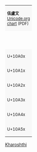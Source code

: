{|border="1" cellspacing="0" cellpadding="5" class="wikitable" style="font-family: 'Segoe UI Historic','Noto Sans Kharoshthi', sans-serif;border-collapse:collapse;background:#FFFFFF;font-size:large;text-align:center"
|-
|colspan="17" style="background:#F8F8F8;font-size:small"| '''佉盧文'''<br />[http://www.unicode.org/charts/PDF/U10A00.pdf Unicode.org chart] (PDF)
|-style="background:#F8F8F8;font-size:small"
| style="width:45pt" | &nbsp; || style="width:20pt"  | 0 || style="width:20pt"  | 1 || style="width:20pt"  | 2 || style="width:20pt"  | 3 || style="width:20pt"  | 4 || style="width:20pt"  | 5 || style="width:20pt"  | 6 || style="width:20pt"  | 7 || style="width:20pt"  | 8 || style="width:20pt"  | 9 || style="width:20pt"  | A || style="width:20pt"  | B || style="width:20pt"  | C || style="width:20pt"  | D || style="width:20pt"  | E || style="width:20pt"  | F
|-
| style="background:#F8F8F8;font-size:small"| U+10A0x
| &#x10a00; || &#x10a01; || &#x10a02; || &#x10a03; || bgcolor="#CCCCCC" | &nbsp; || &#x10a05; || &#x10a06; || bgcolor="#CCCCCC" | &nbsp;
| bgcolor="#CCCCCC" | &nbsp; || bgcolor="#CCCCCC" | &nbsp; || bgcolor="#CCCCCC" | &nbsp; || bgcolor="#CCCCCC" | &nbsp; || &#x10a0c; || &#x10a0d; || &#x10a0e; || &#x10a0f;
|-
| style="background:#F8F8F8;font-size:small"| U+10A1x
| &#x10a10; || &#x10a11; || &#x10a12; || &#x10a13; || bgcolor="#CCCCCC" | &nbsp; || &#x10a15; || &#x10a16; || &#x10a17;
| bgcolor="#CCCCCC" | &nbsp; || &#x10a19; || &#x10a1a; || &#x10a1b; || &#x10a1c; || &#x10a1d; || &#x10a1e; || &#x10a1f;
|-
| style="background:#F8F8F8;font-size:small"| U+10A2x
| &#x10a20; || &#x10a21; || &#x10a22; || &#x10a23; || &#x10a24; || &#x10a25; || &#x10a26; || &#x10a27;
| &#x10a28; || &#x10a29; || &#x10a2a; || &#x10a2b; || &#x10a2c; || &#x10a2d; || &#x10a2e; || &#x10a2f;
|-
| style="background:#F8F8F8;font-size:small"| U+10A3x
| &#x10a30; || &#x10a31; || &#x10a32; || &#x10a33; || bgcolor="#CCCCCC" | &nbsp; || bgcolor="#CCCCCC" | &nbsp; || bgcolor="#CCCCCC" | &nbsp; || bgcolor="#CCCCCC" | &nbsp;
| &#x10a38; || &#x10a39; || &#x10a3a; || bgcolor="#CCCCCC" | &nbsp; || bgcolor="#CCCCCC" | &nbsp; || bgcolor="#CCCCCC" | &nbsp; || bgcolor="#CCCCCC" | &nbsp; || &#x10a3f;
|-
| style="background:#F8F8F8;font-size:small"| U+10A4x
| &#x10a40; || &#x10a41; || &#x10a42; || &#x10a43; || &#x10a44; || &#x10a45; || &#x10a46; || &#x10a47;
| bgcolor="#CCCCCC" | &nbsp; || bgcolor="#CCCCCC" | &nbsp; || bgcolor="#CCCCCC" | &nbsp; || bgcolor="#CCCCCC" | &nbsp; || bgcolor="#CCCCCC" | &nbsp; || bgcolor="#CCCCCC" | &nbsp; || bgcolor="#CCCCCC" | &nbsp; || bgcolor="#CCCCCC" | &nbsp;
|-
| style="background:#F8F8F8;font-size:small"| U+10A5x
| &#x10a50; || &#x10a51; || &#x10a52; || &#x10a53; || &#x10a54; || &#x10a55; || &#x10a56; || &#x10a57;
| &#x10a58; || bgcolor="#CCCCCC" | &nbsp; || bgcolor="#CCCCCC" | &nbsp; || bgcolor="#CCCCCC" | &nbsp; || bgcolor="#CCCCCC" | &nbsp; || bgcolor="#CCCCCC" | &nbsp; || bgcolor="#CCCCCC" | &nbsp; || bgcolor="#CCCCCC" | &nbsp;
|}<noinclude>
[[Category:Unicode模板|Kharoshthi]]
</noinclude>